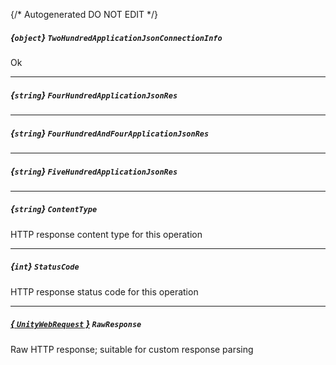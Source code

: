 {/* Autogenerated DO NOT EDIT  */}
##### *{`object`}* `TwoHundredApplicationJsonConnectionInfo`
Ok

---
##### *{`string`}* `FourHundredApplicationJsonRes`

---
##### *{`string`}* `FourHundredAndFourApplicationJsonRes`

---
##### *{`string`}* `FiveHundredApplicationJsonRes`

---
##### *{`string`}* `ContentType`
HTTP response content type for this operation

---
##### *{`int`}* `StatusCode`
HTTP response status code for this operation

---
##### [*{ `UnityWebRequest` }*](https://docs.unity3d.com/2021.3/Documentation/ScriptReference/Networking.UnityWebRequest.html) `RawResponse`
Raw HTTP response; suitable for custom response parsing


